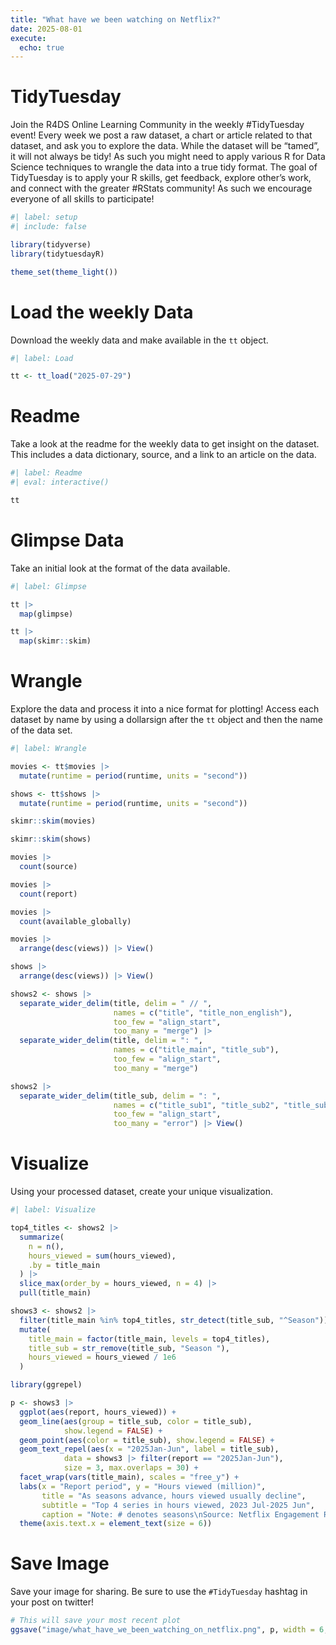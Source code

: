 ```yaml
---
title: "What have we been watching on Netflix?"
date: 2025-08-01
execute: 
  echo: true
---
```


# TidyTuesday

Join the R4DS Online Learning Community in the weekly #TidyTuesday event!
Every week we post a raw dataset, a chart or article related to that dataset, and ask you to explore the data.
While the dataset will be “tamed”, it will not always be tidy! As such you might need to apply various R for Data Science techniques to wrangle the data into a true tidy format.
The goal of TidyTuesday is to apply your R skills, get feedback, explore other’s work, and connect with the greater #RStats community!
As such we encourage everyone of all skills to participate!

```r
#| label: setup
#| include: false

library(tidyverse)
library(tidytuesdayR)

theme_set(theme_light())
```

# Load the weekly Data

Download the weekly data and make available in the `tt` object.

```r
#| label: Load

tt <- tt_load("2025-07-29")

```

# Readme

Take a look at the readme for the weekly data to get insight on the dataset.
This includes a data dictionary, source, and a link to an article on the data.

```r
#| label: Readme
#| eval: interactive()

tt

```

# Glimpse Data

Take an initial look at the format of the data available.

```r
#| label: Glimpse

tt |> 
  map(glimpse)
```

```r
tt |> 
  map(skimr::skim)
```

# Wrangle

Explore the data and process it into a nice format for plotting! Access each dataset by name by using a dollarsign after the `tt` object and then the name of the data set.

```r
#| label: Wrangle

movies <- tt$movies |> 
  mutate(runtime = period(runtime, units = "second"))

shows <- tt$shows |> 
  mutate(runtime = period(runtime, units = "second"))
```

```r
skimr::skim(movies)

skimr::skim(shows)
```

```r
movies |> 
  count(source)

movies |> 
  count(report)

movies |> 
  count(available_globally)

```

```r
movies |> 
  arrange(desc(views)) |> View()

shows |> 
  arrange(desc(views)) |> View()

```

```r
shows2 <- shows |> 
  separate_wider_delim(title, delim = " // ", 
                       names = c("title", "title_non_english"), 
                       too_few = "align_start", 
                       too_many = "merge") |> 
  separate_wider_delim(title, delim = ": ", 
                       names = c("title_main", "title_sub"),
                       too_few = "align_start",
                       too_many = "merge")

shows2 |> 
  separate_wider_delim(title_sub, delim = ": ",
                       names = c("title_sub1", "title_sub2", "title_sub3", "title_sub4"),
                       too_few = "align_start",
                       too_many = "error") |> View()

```


# Visualize

Using your processed dataset, create your unique visualization.

```r
#| label: Visualize

top4_titles <- shows2 |> 
  summarize(
    n = n(),
    hours_viewed = sum(hours_viewed),
    .by = title_main
  ) |> 
  slice_max(order_by = hours_viewed, n = 4) |> 
  pull(title_main)

shows3 <- shows2 |> 
  filter(title_main %in% top4_titles, str_detect(title_sub, "^Season")) |> 
  mutate(
    title_main = factor(title_main, levels = top4_titles),
    title_sub = str_remove(title_sub, "Season "),
    hours_viewed = hours_viewed / 1e6
  )

library(ggrepel)

p <- shows3 |> 
  ggplot(aes(report, hours_viewed)) +
  geom_line(aes(group = title_sub, color = title_sub),
            show.legend = FALSE) +
  geom_point(aes(color = title_sub), show.legend = FALSE) +
  geom_text_repel(aes(x = "2025Jan-Jun", label = title_sub),
            data = shows3 |> filter(report == "2025Jan-Jun"),
            size = 3, max.overlaps = 30) +
  facet_wrap(vars(title_main), scales = "free_y") +
  labs(x = "Report period", y = "Hours viewed (million)",
       title = "As seasons advance, hours viewed usually decline",
       subtitle = "Top 4 series in hours viewed, 2023 Jul-2025 Jun",
       caption = "Note: # denotes seasons\nSource: Netflix Engagement Report") +
  theme(axis.text.x = element_text(size = 6))

```

# Save Image

Save your image for sharing. Be sure to use the `#TidyTuesday` hashtag in your post on twitter! 

```r

# This will save your most recent plot
ggsave("image/what_have_we_been_watching_on_netflix.png", p, width = 6, height = 6)
```
